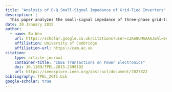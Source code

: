 ```yaml
---
title: "Analysis of D-Q Small-Signal Impedance of Grid-Tied Inverters"
description: | 
  This paper analyzes the small-signal impedance of three-phase grid-tied inverters with feedback control and phase-locked loop (PLL) in the synchronous reference (d-q) frame. 
date: 30 January 2015
author:
  - name: Bo Wen
    url: https://scholar.google.co.uk/citations?user=cZKe8UMAAAAJ&hl=en
    affiliation: University of Cambridge
    affiliation-url: https://cam.ac.uk
citation:
    type: article-journal
    container-title: "IEEE Transactions on Power Electronics"
    doi: 10.1109/TPEL.2015.2398192
    url: https://ieeexplore.ieee.org/abstract/document/7027822
bibliography: TPEL_ZGTI.bib
google-scholar: true
---
```

